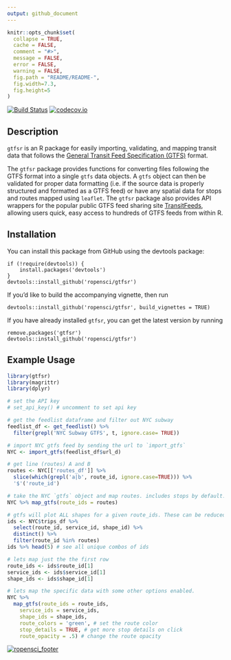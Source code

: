 ```yaml
---
output: github_document
---
```


```r
knitr::opts_chunk$set(
  collapse = TRUE,
  cache = FALSE,
  comment = "#>",
  message = FALSE,
  error = FALSE,
  warning = FALSE,
  fig.path = "README/README-",
  fig.width=7.3,
  fig.height=5
)
```

[![Build Status](https://travis-ci.org/ropensci/gtfsr.svg?branch=master)](https://travis-ci.org/ropensci/gtfsr)
[![codecov.io](https://codecov.io/github/ropensci/gtfsr/coverage.svg?branch=master)](https://codecov.io/github/ropensci/gtfsr?branch=master)


Description
----------

`gtfsr` is an R package for easily importing, validating, and mapping transit data that follows the [General Transit Feed Specification (GTFS)](https://developers.google.com/transit/gtfs/) format.

The `gtfsr` package provides functions for converting files following the GTFS format into a single `gtfs` data objects. A `gtfs` object can then be validated for proper data formatting (i.e. if the source data is properly structured and formatted as a GTFS feed) or have any spatial data for stops and routes mapped using `leaflet`. The `gtfsr` package also provides API wrappers for the popular public GTFS feed sharing site [TransitFeeds](https://transitfeeds.com/), allowing users quick, easy access to hundreds of GTFS feeds from within R.

Installation
-----------------

You can install this package from GitHub using the devtools package:

```
if (!require(devtools)) {
    install.packages('devtools')
}
devtools::install_github('ropensci/gtfsr')
```

If you'd like to build the accompanying vignette, then run

```
devtools::install_github('ropensci/gtfsr', build_vignettes = TRUE)
```

If you have already installed `gtfsr`, you can get the latest version by running

```
remove.packages('gtfsr')
devtools::install_github('ropensci/gtfsr')
```

Example Usage
------------------

```r
library(gtfsr)
library(magrittr)
library(dplyr)

# set the API key
# set_api_key() # uncomment to set api key

# get the feedlist dataframe and filter out NYC subway
feedlist_df <- get_feedlist() %>%
  filter(grepl('NYC Subway GTFS', t, ignore.case= TRUE))

# import NYC gtfs feed by sending the url to `import_gtfs`
NYC <- import_gtfs(feedlist_df$url_d)

# get line (routes) A and B
routes <- NYC[['routes_df']] %>%
  slice(which(grepl('a|b', route_id, ignore.case=TRUE))) %>%
  '$'('route_id')

# take the NYC `gtfs` object and map routes. includes stops by default.
NYC %>% map_gtfs(route_ids = routes)

# gtfs will plot ALL shapes for a given route_ids. These can be reduced using the `service_ids` option.
ids <- NYC$trips_df %>%
  select(route_id, service_id, shape_id) %>%
  distinct() %>%
  filter(route_id %in% routes)
ids %>% head(5) # see all unique combos of ids

# lets map just the the first row
route_ids <- ids$route_id[1]
service_ids <- ids$service_id[1]
shape_ids <- ids$shape_id[1]

# lets map the specific data with some other options enabled.
NYC %>%
  map_gtfs(route_ids = route_ids,
    service_ids = service_ids,
    shape_ids = shape_ids,
    route_colors = 'green', # set the route color
    stop_details = TRUE, # get more stop details on click
    route_opacity = .5) # change the route opacity
```


[![ropensci_footer](http://ropensci.org/public_images/github_footer.png)](http://ropensci.org)
